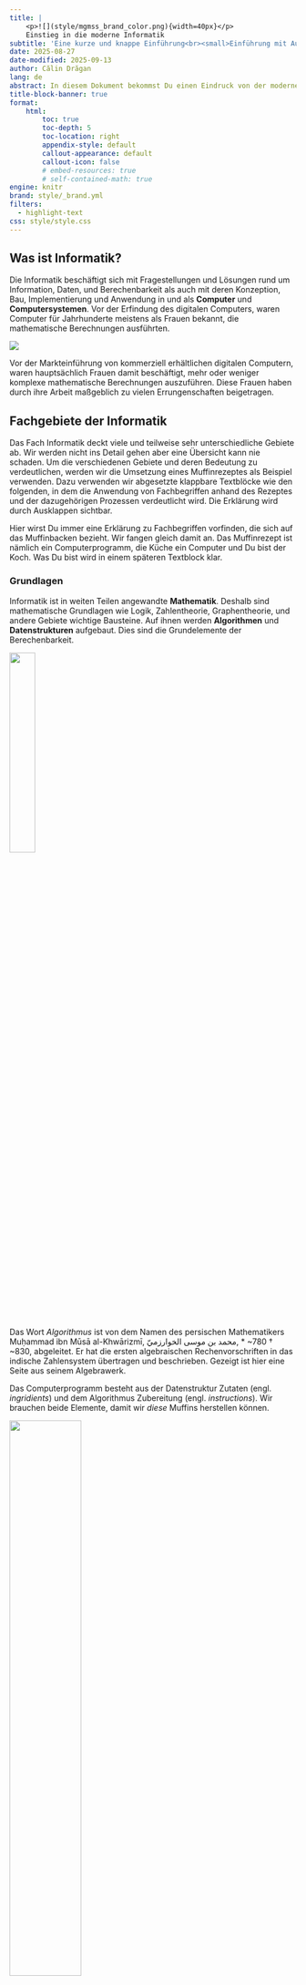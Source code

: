 ```yaml
---
title: | 
    <p>![](style/mgmss_brand_color.png){width=40px}</p>
    Einstieg in die moderne Informatik
subtitle: 'Eine kurze und knappe Einführung<br><small>Einführung mit Aufgaben</small>'
date: 2025-08-27 
date-modified: 2025-09-13 
author: Călin Drăgan  
lang: de 
abstract: In diesem Dokument bekommst Du einen Eindruck von der modernen Informatik. Du lernst die verschiedenen Fachgebiete kennen und wirst verstehen wo sie eingesetzt werden und warum. Die anschliessenden Aufgaben werden Dein Fachwissen festigen. 
title-block-banner: true
format: 
    html: 
        toc: true
        toc-depth: 5
        toc-location: right
        appendix-style: default
        callout-appearance: default
        callout-icon: false
        # embed-resources: true
        # self-contained-math: true
engine: knitr
brand: style/_brand.yml
filters: 
  - highlight-text
css: style/style.css
---
```


## Was ist Informatik?

Die Informatik beschäftigt sich mit Fragestellungen und Lösungen rund um Information, Daten, und Berechenbarkeit als auch mit deren Konzeption, Bau, Implementierung und Anwendung in und als **Computer** und **Computersystemen**. Vor der Erfindung des digitalen Computers, waren Computer für Jahrhunderte meistens als Frauen bekannt, die mathematische Berechnungen ausführten. 

::: {#fig-women-computers}

![](img/women_computers.jpg)

Vor der Markteinführung von kommerziell erhältlichen digitalen Computern, waren hauptsächlich Frauen damit beschäftigt, mehr oder weniger komplexe mathematische Berechnungen auszuführen. Diese Frauen haben durch ihre Arbeit maßgeblich zu vielen Errungenschaften beigetragen.
:::

## Fachgebiete der Informatik 

Das Fach Informatik deckt viele und teilweise sehr unterschiedliche Gebiete ab. Wir werden nicht ins Detail gehen aber eine Übersicht kann nie schaden. Um die verschiedenen Gebiete und deren Bedeutung zu verdeutlichen, werden wir die Umsetzung eines Muffinrezeptes als Beispiel verwenden. Dazu verwenden wir abgesetzte klappbare Textblöcke wie den folgenden, in dem die Anwendung von Fachbegriffen anhand des Rezeptes und der dazugehörigen Prozessen verdeutlicht wird. Die Erklärung wird durch Ausklappen sichtbar. 

::: {.callout-note title="![](img/mdi--muffin.png){.baseline-centered-image width=24px} Verstehe etwas durch das Muffinrezept und klapp mich auf!" collapse="true"}
Hier wirst Du immer eine Erklärung zu Fachbegriffen vorfinden, die sich auf das Muffinbacken bezieht. Wir fangen gleich damit an. Das Muffinrezept ist nämlich ein Computerprogramm, die Küche ein Computer und Du bist der Koch. Was Du bist wird in einem späteren Textblock klar. 
:::

### Grundlagen

Informatik ist in weiten Teilen angewandte **Mathematik**. Deshalb sind mathematische Grundlagen wie Logik, Zahlentheorie, Graphentheorie, und andere Gebiete wichtige Bausteine. Auf ihnen werden **Algorithmen** und **Datenstrukturen** aufgebaut. Dies sind die Grundelemente der Berechenbarkeit. 

::: {#fig-khwarizmi}
![](img/khwarizmi_algebra.jpg){width=30%}

Das Wort *Algorithmus* ist von dem Namen des persischen Mathematikers Muḥammad ibn Mūsā al-Khwārizmī, محمد بن موسى الخوارزميّ‎, * ~780 † ~830, abgeleitet. Er hat die ersten algebraischen Rechenvorschriften in das indische Zahlensystem übertragen und beschrieben. Gezeigt ist hier eine Seite aus seinem Algebrawerk.
:::

::: {.callout-note title="![](img/mdi--muffin.png){.baseline-centered-image width=24px} Datenstrukturen (was kommt rein?) und Algorithmen (wie machen wir es?) mit Muffins" collapse="true"}
Das Computerprogramm besteht aus der Datenstruktur Zutaten (engl. *ingridients*) und dem Algorithmus Zubereitung (engl. *instructions*). Wir brauchen beide Elemente, damit wir *diese* Muffins herstellen können.

::: {layout-ncol=2}
![](img/muffin_data.png){width=50%}

![](img/muffin_algorithm.png){width=50%}
:::
:::

### Grundbausteine

Die **Theorien von Berechenbarkeit** ermitteln inwiefern Algorithmen bestimmte Probleme lösen können. Dabei wird die Lösungsgenauigkeit und die Effizienz der Algorithmen untersucht. 

::: {#fig-turing}
![](img/alan_turing_header.jpg){width=30%}

Alan Turing, * 1912 † 1954, war ein englischer Mathematiker, der sich als Erster über Berechenbarkeit Gedanken gemacht hat. Er hat dann ein Berechnungssystem erfunden, dass der Funktionsweise des modernen Computers entspricht.
:::

::: {.callout-note title="![](img/mdi--muffin.png){.baseline-centered-image width=24px} Berechenbarkeit (können wir es machen?), Lösungsgenauigkeit (wie gut wird es?) und Effizienz (wie schnell wird es fertig und wie viel Energie stecken wir rein?) beim Muffinbacken" collapse="true"}
Bei der Berechenbarkeit mithilfe unseres Computerprogramms, dem Muffinrezept, kann man erfragen, ob es nur Muffins produziert. Was ist zum Beispiel mit Zimtsternen? Ist es dafür geeignet? Kann unser Programm auch Zimtsterne "berechnen"? Dabei wäre es wichtig zu wissen, ob das Produkt, die Muffins oder die Zimtsterne, eher groß oder eher klein geraten. Schließlich wollen wir auch erfahren in welcher Zeit die Muffins "berechnet" oder fertig werden.
::: 

Die **Theorien der Programmiersprachen** behandeln die Art und Weise, wie wir Computern etwas mitteilen. Ein **Compiler** ist eine Software, die eine Programmiersprache in ein andere umwandelt; wir können sie grob als Übersetzer bezeichnen. Viele Compiler übersetzen Programmiersprachen in Maschinensprache; diejenige Sprache, die von den integrierten Schaltungen verstanden wird. Die **Compilertheorien** ermöglichen das Design solcher Übersetzer.

::: {.callout-note title="![](img/mdi--muffin.png){.baseline-centered-image width=24px} Programmiersprachen (wie schreiben wir es auf?) und Compiler (wie können wir es übersetzen?) beim Muffinbacken" collapse="true"}
Die Programmiersprache legt die Art und Weise fest, mit der wir Zutaten und Zubereitung beschreiben. Der Compiler kann uns zum Beispiel helfen, das Rezept aus dem englischen in Brailleschrift zu übersetzen. 
::: 

### Anwendungsbezogene Felder 

Die **Computerarchitektur** beschäftigt sich mit dem Design und der Optimierung von Computersystemen und deren Betriebssysteme. Darunter fallen auch **gleichzeitig, parallel und verteilt arbeitende Systeme** und deren besonderer Eigenschaften. Computersysteme wollen miteinander sprechen und dafür braucht man Leitungen, spezielle Sprachen für die Informationsübertragung und eine gewisse Sicherheit gegenüber schädlichen Einflüssen. Diese Überlegungen finden eine Heimat in den Fachgebieten **Vernetzung**, **Netzwerktechnik**, **Verschlüsselung** und der **Cybersicherheit**. 

::: {.callout-note title="![](img/mdi--muffin.png){.baseline-centered-image width=24px} Computerarchitektur (wie richten wir die Küche ein?), Betriebssystem (das ist der Koch) Verarbeitungsart (gleichzeitig, parallel, oder nacheinander?), Kommunikationstechnik (wie und was teilen wir anderen mit?) und Cybersicherheit (wie halten wir das Rezept geheim?) in der Muffinwelt" collapse="true"}
Die Computerarchitektur hilft uns, unsere Küche so zu planen und einzurichten, dass wir möglichst effizient arbeiten. Dabei können mehrere Teilschritte entweder gleichzeitig, parallel oder nacheinander ausgeführt werden. Die Netzwerk- und Kommunikationstechnik ist unser Küchentelefon, mit dem wir Zutaten bestellen, falls sie zur Neige gehen. Dabei achtet die Cybersicherheit darauf, dass keiner mithört und uns das Rezept stiehlt. 
::: 

Für die visuelle Darstellung ist das Feld der **Computergrafik** zuständig. Sie spielt eine außerordentlich wichtige Rolle beim zocken. Eine weiterer Aspekt ist die Speicherung von Daten in **Datenbanken**. Deren Zuverlässigkeit und Robustheit ist in der heutigen Welt fast noch wichtiger als die Grafik. 

::: {#fig-game-graphics}
![](img/samsung-memory-Tu8F7ojdiEo-unsplash.jpg){width=75%}

Computergrafik spielt bei Computerspielen eine enorm große Rolle. Die Verfahren, die hier eingesetzt werden sind über Jahrzehnte entwickelt worden und besitzen einen hohen mathematischen Anteil.
:::

Die Umsetzung **wissenschaftlicher Berechnungen** sind ebenfalls Teil der Informatik. Sie hat in den letzten Jahrzehnten gerade in der Biologie eine zunehmende Bedeutung erfahren. Zu guter Letzt bleibt das aktuelle Thema übrig: **künstlichen Intelligenz**. In der Informatik wird seit etwa 50 Jahren and der Automatisierung des Lernens und der Wiedergabe des Erlernten geforscht. Die heutigen sehr ineffizienten Systeme sind unter sehr großem Aufwand entstanden und haben enorm viel Kapital gebunden. Es bleibt abzuwarten, ob diese Art der KI die Weltwirtschaft nachhaltig vergrößert.  

::: {.callout-note title="![](img/mdi--muffin.png){.baseline-centered-image width=24px} Computergrafik (wie stelle ich was dar?), Datenbanken (eine Schublade voller geordneter Rezepte), wissenschaftliche Berechnungen (können wir es herausfinden und vorhersagen?), künstliche Intelligenz (kann mich der Herd unterstützen?) in Muffinhausen" collapse="true"}
Die Computergrafik zeigt Dir tolle dreidimensionale Muffinmodelle. Die Datenbank benutzen wir, um die Zutaten in einem älteren Muffinrezept einzusehen. Wir machen mithilfe von wissenschaftlichen Berechnungen eine Vorhersage über die Backzeit nachdem wir die Daten des älteren Rezeptes in ein Backmodell eingefügt haben. Die künstliche Intelligenz liegt manchmal daneben bei der Interpretation von vorhandenen Rezepten. Sie klingt aber immer so sicher, dass wir ihr fast Glauben schenken. Sie zeigt auch recht wenig Innovation bei der Erfindung neuer Rezepte. Aber wir stellen zufrieden fest, dass sie kleine Abwandlungen unseres Muffinrezeptes durchaus auf die Reihe kriegt. 
::: 

Über viele dieser Gebiete thront die **Softwaretechnik**, wenn es zur Umsetzung kommt. Sie ist maßgeblich an der Entstehung komplexer Softwaresystemen mit Zehntausenden bis Millionen Zeilen Code beteiligt. Es haben sich verschieden Ansichten und Richtungen in diesem Bereich gebildet. Das ist ein Zeichen dafür, dass Softwaretechnik sich an die Gegebenheiten anpassen kann. 

::: {.callout-note title="![](img/mdi--muffin.png){.baseline-centered-image width=24px} Softwaretechnik (wie plane ich ein neues Rezept?) im Zeichen des Muffins" collapse="true"}
Softwaretechnik diszipliniert uns bei der Erstellung neuer Rezepte. Aber es ist durchaus schwer verdientes Geld, denn dafür musste der Koch in einem Sternerestaurant mit Anspruch angelernt werden. Darüberhinaus, wird jeder Schritt in unserer Küche penibel dokumentiert. Wir zweifeln manchmal daran, ob der Aufwand dem Ziel gerecht wird.  
::: 

## Aufgaben

#### Stufe I

#. Gib eine möglichst einfache Beschreibung für den Fachbegriff **Algorithmus**.

#. Was ist eine **Datenstruktur** in einer Programmiersprache?

#### Stufe II

#. Wie kannst Du nachprüfen, ob eine ganze Zahl eine Primzahl ist? Was fällt Dir an Deiner Lösung auf?

#. Wie kannst Du eine ganze Zahl komplett in seine Faktoren zerlegen? Was fällt Dir an Deiner Lösung auf? Wie unterscheidet sich die Lösung hier von der vorangegangenen Aufgabe?

#### Stufe III

#. Beschreibe was eine gleichzeitige, parallele und verteilte Ausführung von Code bedeutet. Wie kann das erreicht werden?

#. Was denkst Du warum man folgenden Satz gesagt hat: "Daten sind viel beharrlicher als Algorithmen."


